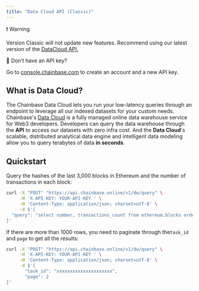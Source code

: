 ```yaml
---
title: "Data Cloud API (Classic)"
---
```


<Warning>
❗️ Warning

Version Classic will not update new features. Recommend using our latest version of the [DataCloud API.](/platform/features/api/sql-api/datacloud-task-api)
</Warning>

<Info>
📘 Don’t have an API key?

Go to [console.chainbase.com](https://console.chainbase.com/) to create an account and a new API key.
</Info>

## What is Data Cloud?

The Chainbase Data Cloud lets you run your low-latency queries through an endpoint to leverage all our indexed datasets for your custom needs. Chainbase's [Data Cloud](/platform/datasets/overview) is a fully managed online data warehouse service for Web3 developers.  Developers can query the data warehouse through the **API** to access our datasets with zero infra cost.  And the **Data Cloud**'s scalable, distributed analytical data engine and intelligent data modeling allow you to query terabytes of data **in seconds**.

## Quickstart

Query the hashes of the last 3,000 blocks in Ethereum and the number of transactions in each block:

```bash
curl -X "POST" "https://api.chainbase.online/v1/dw/query" \
     -H 'X-API-KEY: YOUR-API-KEY ' \
     -H 'Content-Type: application/json; charset=utf-8' \
     -d $'{
  "query": "select number, transactions_count from ethereum.blocks order by number desc limit 3000;"
}'
```

If there are more than 1000 rows, you need to paginate through the`task_id` and `page` to get all the results:

```bash
curl -X "POST" "https://api.chainbase.online/v1/dw/query" \
     -H 'X-API-KEY: YOUR-API-KEY ' \
     -H 'Content-Type: application/json; charset=utf-8' \
     -d $'{
       "task_id": "xxxxxxxxxxxxxxxxxxxxx",
       "page": 2
}'
```
